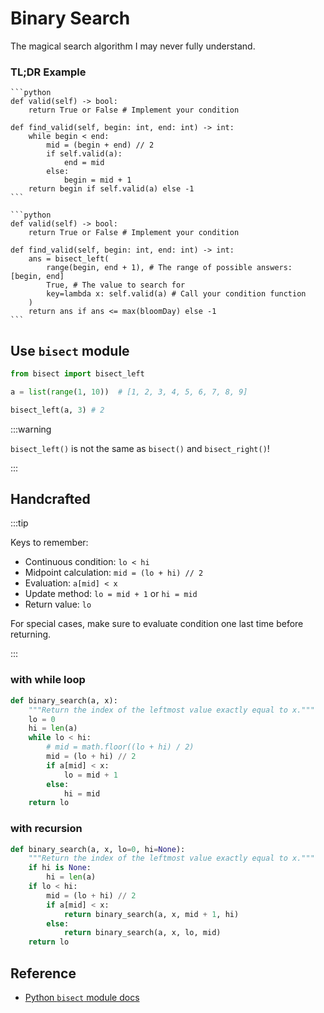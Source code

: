 
# Binary Search

The magical search algorithm I may never fully understand.

### TL;DR Example

<Tabs groupId="python-binary-search">
  <TabItem value="py39" label="Python 3.9">
    
    ```python
    def valid(self) -> bool:
        return True or False # Implement your condition

    def find_valid(self, begin: int, end: int) -> int:
        while begin < end:
            mid = (begin + end) // 2
            if self.valid(a):
                end = mid
            else:
                begin = mid + 1
        return begin if self.valid(a) else -1
    ```

  </TabItem>
  <TabItem value="py310" label="Python 3.10+">

    ```python
    def valid(self) -> bool:
        return True or False # Implement your condition

    def find_valid(self, begin: int, end: int) -> int:
        ans = bisect_left(
            range(begin, end + 1), # The range of possible answers: [begin, end]
            True, # The value to search for
            key=lambda x: self.valid(a) # Call your condition function
        )
        return ans if ans <= max(bloomDay) else -1
    ```

  </TabItem>
</Tabs>

## Use `bisect` module

```python
from bisect import bisect_left

a = list(range(1, 10))  # [1, 2, 3, 4, 5, 6, 7, 8, 9]

bisect_left(a, 3) # 2
```

:::warning

`bisect_left()` is not the same as `bisect()` and `bisect_right()`!

:::

## Handcrafted

:::tip

Keys to remember:

- Continuous condition: `lo < hi`
- Midpoint calculation: `mid = (lo + hi) // 2`
- Evaluation: `a[mid] < x`
- Update method: `lo = mid + 1` or `hi = mid`
- Return value: `lo`

For special cases, make sure to evaluate condition one last time before returning.

:::

### with while loop

```python
def binary_search(a, x):
    """Return the index of the leftmost value exactly equal to x."""
    lo = 0
    hi = len(a)
    while lo < hi:
        # mid = math.floor((lo + hi) / 2)
        mid = (lo + hi) // 2
        if a[mid] < x:
            lo = mid + 1
        else:
            hi = mid
    return lo
```

### with recursion

```python
def binary_search(a, x, lo=0, hi=None):
    """Return the index of the leftmost value exactly equal to x."""
    if hi is None:
        hi = len(a)
    if lo < hi:
        mid = (lo + hi) // 2
        if a[mid] < x:
            return binary_search(a, x, mid + 1, hi)
        else:
            return binary_search(a, x, lo, mid)
    return lo
```

## Reference

- [Python `bisect` module docs](https://docs.python.org/3/library/bisect.html)
